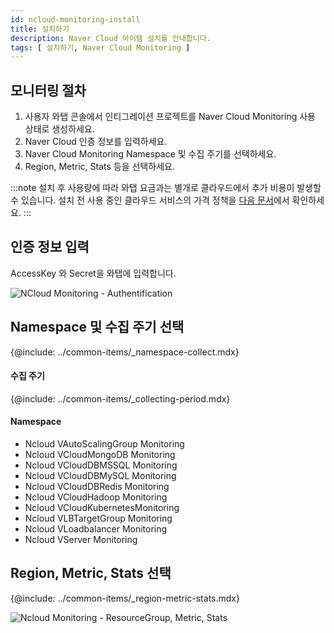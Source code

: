 ```yaml
---
id: ncloud-monitoring-install
title: 설치하기
description: Naver Cloud 아이템 설치를 안내합니다.
tags: [ 설치하기, Naver Cloud Monitoring ]
---
```


## 모니터링 절차

1. 사용자 와탭 콘솔에서 인티그레이션 프로젝트를 Naver Cloud Monitoring 사용 상태로 생성하세요.
1. Naver Cloud 인증 정보를 입력하세요.
1. Naver Cloud Monitoring Namespace 및 수집 주기를 선택하세요.
1. Region, Metric, Stats 등을 선택하세요.

:::note
설치 후 사용량에 따라 와탭 요금과는 별개로 클라우드에서 추가 비용이 발생할 수 있습니다. 설치 전 사용 중인 클라우드 서비스의 가격 정책을 [다음 문서](https://www.ncloud.com/charge/price)에서 확인하세요.
:::

## 인증 정보 입력

AccessKey 와 Secret을 와탭에 입력합니다.

![NCloud Monitoring - Authentification](https://img.whatap.io/media/images/whatap_ncloud_auth_dialog.png)

## Namespace 및 수집 주기 선택

{@include: ../common-items/_namespace-collect.mdx}

#### 수집 주기

{@include: ../common-items/_collecting-period.mdx}

#### Namespace

* Ncloud VAutoScalingGroup Monitoring
* Ncloud VCloudMongoDB Monitoring
* Ncloud VCloudDBMSSQL Monitoring
* Ncloud VCloudDBMySQL Monitoring
* Ncloud VCloudDBRedis Monitoring
* Ncloud VCloudHadoop Monitoring
* Ncloud VCloudKubernetesMonitoring
* Ncloud VLBTargetGroup Monitoring
* Ncloud VLoadbalancer Monitoring
* Ncloud VServer Monitoring

## Region, Metric, Stats 선택

{@include: ../common-items/_region-metric-stats.mdx}

![Ncloud Monitoring - ResourceGroup, Metric, Stats](https://img.whatap.io/media/images/ncloud_region_dialog.png)